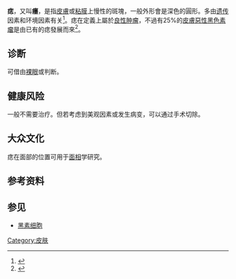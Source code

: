{{Distinguish|胎记}}
{{Otheruses|痣細胞痣}}
{{Infobox disease
|  Name           = 痣
|  Image          = Naevus 0045.JPG
|  Caption        = 痣
|  DiseasesDB     = 
|  ICD10          = {{ICD10|I|78|1|i|70}} 
|  ICD9           = {{ICD9|448.1}}, {{ICD9|216.0}}-{{ICD9|216.9}} 
|  ICDO           = 
|  OMIM           = 
|  MedlinePlus    = 
|  eMedicineSubj  = 
|  eMedicineTopic = 
|  MeshID         = D009506 
}}
'''痣'''，又叫'''癦'''，是指[[皮膚|皮膚]]或[[粘膜|粘膜]]上慢性的斑塊，一般外形會是深色的圓形。多由[[遗传|遗传]]因素和环境因素有关<ref>{{Cite web |url=http://www.britannica.com/science/nevus |title=存档副本 |accessdate=2015-10-26 |archive-date=2015-11-26 |archive-url=https://web.archive.org/web/20151126184153/http://www.britannica.com/science/nevus |dead-url=no }}</ref>。痣在定義上屬於[[良性肿瘤|良性肿瘤]]，不過有25%的[[黑色素瘤|皮膚惡性黑色素瘤]]是由已有的痣發展而來<ref>{{cite book |last= Sam |first= Amir H. |author2=James T.H. Teo  |title= Rapid Medicine |publisher= [[Wiley-Blackwell|Wiley-Blackwell]] |year= 2010 |isbn= 1405183233}}</ref>。

==诊断==
可借由[[裸眼|裸眼]]或{{tsl|en|Dermatoscopy|皮肤血管镜检查}}判断。

==健康风险==
{{see also|黑素細胞痣}}
一般不需要治疗。但若考虑到美观因素或发生病变，可以通过手术切除。

==大众文化==
痣在面部的位置可用于[[面相|面相]]学研究。

==参考资料==
{{Reflist}}

==参见==
*[[黑素细胞|黑素细胞]]

{{normdaten}}

[[Category:皮肤|Category:皮肤]]